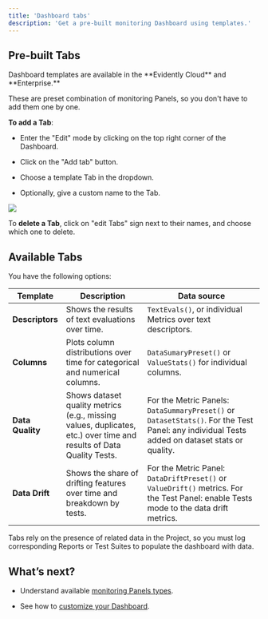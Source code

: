```yaml
---
title: 'Dashboard tabs'
description: 'Get a pre-built monitoring Dashboard using templates.'
---
```


## Pre-built Tabs

<Check>
  Dashboard templates are available in the **Evidently Cloud** and **Enterprise.**
</Check>

These are preset combination of monitoring Panels, so you don't have to add them one by one.

**To add a Tab**:

* Enter the "Edit" mode by clicking on the top right corner of the Dashboard.

* Click on the "Add tab" button.

* Choose a template Tab in the dropdown.

* Optionally, give a custom name to the Tab.

![](/images/dashboard/add_dashboard_tab.gif)

To **delete a Tab**, click on "edit Tabs" sign next to their names, and choose which one to delete.

## Available Tabs

You have the following options:

| Template         | Description                                                                                                         | Data source                                                                                                                                   |
| ---------------- | ------------------------------------------------------------------------------------------------------------------- | --------------------------------------------------------------------------------------------------------------------------------------------- |
| **Descriptors**  | Shows the results of text evaluations over time.                                                                    | `TextEvals()`, or individual Metrics over text descriptors.                                                                                   |
| **Columns**      | Plots column distributions over time for categorical and numerical columns.                                         | `DataSumaryPreset()` or `ValueStats()` for individual columns.                                                                                |
| **Data Quality** | Shows dataset quality metrics (e.g., missing values, duplicates, etc.) over time and results of Data Quality Tests. | For the Metric Panels: `DataSummaryPreset()` or `DatasetStats()`. For the Test Panel: any individual Tests added on dataset stats or quality. |
| **Data Drift**   | Shows the share of drifting features over time and breakdown by tests.                                              | For the Metric Panel: `DataDriftPreset()` or `ValueDrift()` metrics. For the Test Panel: enable Tests mode to the data drift metrics.         |

Tabs rely on the presence of related data in the Project, so you must log corresponding Reports or Test Suites to populate the dashboard with data.

## What’s next?

* Understand available [monitoring Panels types](/docs/platform/dashboard_panel_types.md).

* See how to [customize your Dashboard](/docs/platform/dashboard_add_panels.md).